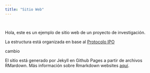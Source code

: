 ---
title: "Sitio Web"
---

<br>

Hola, este es un ejemplo de sitio web de un proyecto de investigación.

La estructura está organizada en base al [Protocolo IPO]()

cambio


El sitio está generado por Jekyll en Github Pages a partir de archivos RMardown. Más información sobre Rmarkdown websites [aquí](https://bookdown.org/yihui/rmarkdown/rmarkdown-site.html).

